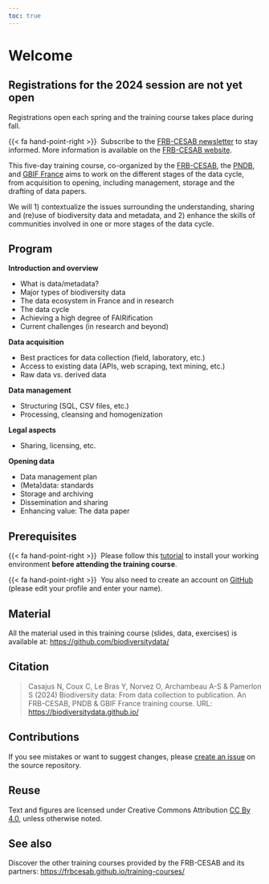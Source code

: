```yaml
---
toc: true
---
```


# Welcome {.unnumbered}

::: {.callout-note}
## Registrations for the 2024 session are not yet open

Registrations open each spring and the training course takes place during fall. 

{{< fa hand-point-right >}}&nbsp; Subscribe to the 
[FRB-CESAB newsletter](https://www.fondationbiodiversite.fr/en/newsletter/) 
to stay informed. More information is available on the [FRB-CESAB website](https://www.fondationbiodiversite.fr/en/the-frb-in-action/programs-and-projects/le-cesab/develop-skills/la_donnee_en_biodiversite/).
:::



This five-day training course, co-organized by the [FRB-CESAB](https://www.fondationbiodiversite.fr/en/about-the-foundation/le-cesab/), the [PNDB](https://www.pndb.fr/), and [GBIF France](http://www.gbif.fr/) aims to work on the different stages of the data cycle, from acquisition to opening, including management, storage and the drafting of data papers.

We will 1) contextualize the issues surrounding the understanding, sharing and (re)use of biodiversity data and metadata, and 2) enhance the skills of communities involved in one or more stages of the data cycle.



## Program {.unnumbered}

**Introduction and overview**

- What is data/metadata?
- Major types of biodiversity data
- The data ecosystem in France and in research
- The data cycle
- Achieving a high degree of FAIRification
- Current challenges (in research and beyond)

**Data acquisition**

- Best practices for data collection (field, laboratory, etc.)
- Access to existing data (APIs, web scraping, text mining, etc.)
- Raw data vs. derived data

**Data management**

- Structuring (SQL, CSV files, etc.)
- Processing, cleansing and homogenization

**Legal aspects**

- Sharing, licensing, etc.

**Opening data**

- Data management plan
- (Meta)data: standards
- Storage and archiving
- Dissemination and sharing
- Enhancing value: The data paper


## Prerequisites {.unnumbered}

{{< fa hand-point-right >}}&nbsp; Please follow this [tutorial](https://frbcesab.github.io/rsetup/) to install 
your working environment **before attending the training course**.

{{< fa hand-point-right >}}&nbsp; You also need to create an account on [GitHub](https://github.com/signup/) (please edit your profile and enter your name).


## Material {.unnumbered}

All the material used in this training course (slides, data, exercises) is available at: <https://github.com/biodiversitydata/>



## Citation {.unnumbered}

> Casajus N, Coux C, Le Bras Y, Norvez O, Archambeau A-S  & Pamerlon S (2024) Biodiversity data: From data collection to publication. An FRB-CESAB, PNDB & GBIF France training course. URL: <https://biodiversitydata.github.io/>


## Contributions {.unnumbered}

If you see mistakes or want to suggest changes, please [create an issue](https://github.com/biodiversitydata/biodiversitydata.github.io/issues/new) on the source repository.


## Reuse {.unnumbered}

Text and figures are licensed under Creative Commons Attribution [CC By 4.0](https://creativecommons.org/licenses/by/4.0/), unless otherwise noted.


## See also {.unnumbered}


Discover the other training courses provided by the FRB-CESAB and its partners: <https://frbcesab.github.io/training-courses/>


